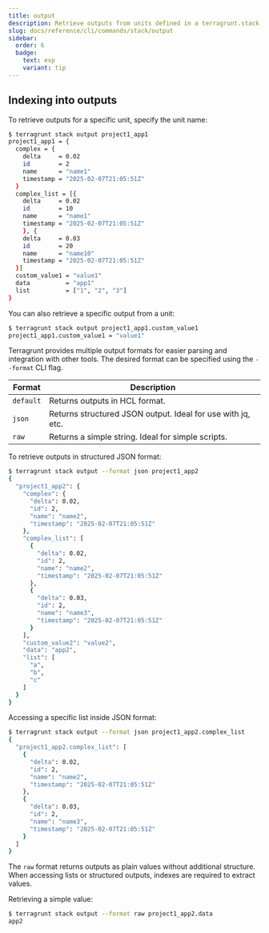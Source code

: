 ```yaml
---
title: output
description: Retrieve outputs from units defined in a terragrunt.stack.hcl file as an aggregated output.
slug: docs/reference/cli/commands/stack/output
sidebar:
  order: 6
  badge:
    text: exp
    variant: tip
---
```



<Command name="stack-output">

## Indexing into outputs

To retrieve outputs for a specific unit, specify the unit name:

```bash
$ terragrunt stack output project1_app1
project1_app1 = {
  complex = {
    delta     = 0.02
    id        = 2
    name      = "name1"
    timestamp = "2025-02-07T21:05:51Z"
  }
  complex_list = [{
    delta     = 0.02
    id        = 10
    name      = "name1"
    timestamp = "2025-02-07T21:05:51Z"
    }, {
    delta     = 0.03
    id        = 20
    name      = "name10"
    timestamp = "2025-02-07T21:05:51Z"
  }]
  custom_value1 = "value1"
  data          = "app1"
  list          = ["1", "2", "3"]
}
```

You can also retrieve a specific output from a unit:

```bash
$ terragrunt stack output project1_app1.custom_value1
project1_app1.custom_value1 = "value1"
```

Terragrunt provides multiple output formats for easier parsing and integration with other tools. The desired format can be specified using the `--format` CLI flag.

<ResponsiveTable>

| Format    | Description                                                 |
|-----------|-------------------------------------------------------------|
| `default` | Returns outputs in HCL format.                              |
| `json`    | Returns structured JSON output. Ideal for use with jq, etc. |
| `raw`     | Returns a simple string. Ideal for simple scripts.          |

</ResponsiveTable>

To retrieve outputs in structured JSON format:

```bash
$ terragrunt stack output --format json project1_app2
{
  "project1_app2": {
    "complex": {
      "delta": 0.02,
      "id": 2,
      "name": "name2",
      "timestamp": "2025-02-07T21:05:51Z"
    },
    "complex_list": [
      {
        "delta": 0.02,
        "id": 2,
        "name": "name2",
        "timestamp": "2025-02-07T21:05:51Z"
      },
      {
        "delta": 0.03,
        "id": 2,
        "name": "name3",
        "timestamp": "2025-02-07T21:05:51Z"
      }
    ],
    "custom_value2": "value2",
    "data": "app2",
    "list": [
      "a",
      "b",
      "c"
    ]
  }
}
```

Accessing a specific list inside JSON format:

```bash
$ terragrunt stack output --format json project1_app2.complex_list
{
  "project1_app2.complex_list": [
    {
      "delta": 0.02,
      "id": 2,
      "name": "name2",
      "timestamp": "2025-02-07T21:05:51Z"
    },
    {
      "delta": 0.03,
      "id": 2,
      "name": "name3",
      "timestamp": "2025-02-07T21:05:51Z"
    }
  ]
}
```

The `raw` format returns outputs as plain values without additional structure. When accessing lists or structured outputs, indexes are required to extract values.

Retrieving a simple value:

```bash
$ terragrunt stack output --format raw project1_app2.data
app2
```

</Command>
